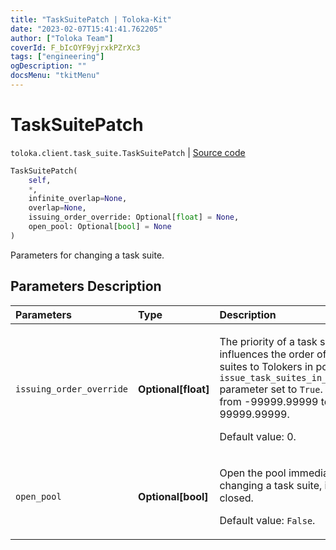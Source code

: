 ```yaml
---
title: "TaskSuitePatch | Toloka-Kit"
date: "2023-02-07T15:41:41.762205"
author: ["Toloka Team"]
coverId: F_bIcOYF9yjrxkPZrXc3
tags: ["engineering"]
ogDescription: ""
docsMenu: "tkitMenu"
---
```


# TaskSuitePatch
`toloka.client.task_suite.TaskSuitePatch` | [Source code](https://github.com/Toloka/toloka-kit/blob/v1.1.3/src/client/task_suite.py#L118)

```python
TaskSuitePatch(
    self,
    *,
    infinite_overlap=None,
    overlap=None,
    issuing_order_override: Optional[float] = None,
    open_pool: Optional[bool] = None
)
```

Parameters for changing a task suite.

## Parameters Description

| Parameters | Type | Description |
| :----------| :----| :-----------|
`issuing_order_override`|**Optional\[float\]**|<p>The priority of a task suite. It influences the order of assigning task suites to Tolokers in pools with the `issue_task_suites_in_creation_order` parameter set to `True`. Allowed range: from -99999.99999 to 99999.99999. </p><p>Default value: 0.</p>
`open_pool`|**Optional\[bool\]**|<p>Open the pool immediately after changing a task suite, if the pool is closed. </p><p>Default value: `False`.</p>